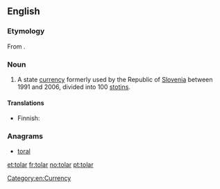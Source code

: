 ==English==

===Etymology===
From {{etyl|de}} {{term|Thaler||valley|lang=de}}.

===Noun===
{{en-noun}}

# A state [[currency]] formerly used by the Republic of [[Slovenia]] between 1991 and 2006, divided into 100 [[stotin]]s.

====Translations====
{{trans-top|currency of the Republic of Slovenia}}
* Finnish: {{t-|fi|tolar}}
{{trans-mid}}
{{trans-bottom}}

===Anagrams===
* [[toral#English|toral]]

[[Category:en:Currency]]

[[et:tolar]]
[[fr:tolar]]
[[no:tolar]]
[[pt:tolar]]